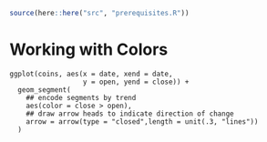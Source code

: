 ```r
source(here::here("src", "prerequisites.R"))
```

# Working with Colors {#working-with-colors}

```r.
ggplot(coins, aes(x = date, xend = date, 
                  y = open, yend = close)) +
  geom_segment(
    ## encode segments by trend
    aes(color = close > open),
    ## draw arrow heads to indicate direction of change 
    arrow = arrow(type = "closed",length = unit(.3, "lines"))
  )
```

